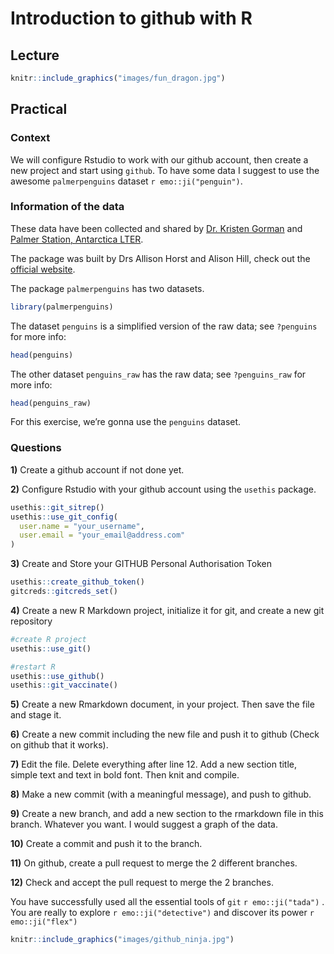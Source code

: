 # Introduction to github with R

## Lecture

```r
knitr::include_graphics("images/fun_dragon.jpg")
```

## Practical {#git_practical}

### Context

We will configure Rstudio to work with our github account, then create a new project and start using `github`. To have some data I suggest to use the awesome `palmerpenguins` dataset `r emo::ji("penguin")`.

### Information of the data
These data have been collected and shared by [Dr. Kristen Gorman](https://www.uaf.edu/cfos/people/faculty/detail/kristen-gorman.php) and [Palmer Station, Antarctica LTER](https://pal.lternet.edu/).

The package was built by Drs Allison Horst and Alison Hill, check out the [official website](https://allisonhorst.github.io/palmerpenguins/).

The package `palmerpenguins` has two datasets.

```r
library(palmerpenguins)
```

The dataset `penguins` is a simplified version of the raw data; see `?penguins` for more info:

```r
head(penguins)
```

The other dataset `penguins_raw` has the raw data; see `?penguins_raw` for more info:

```r
head(penguins_raw)
```


For this exercise, we're gonna use the `penguins` dataset.

### Questions

**1)** Create a github account if not done yet.

**2)** Configure Rstudio with your github account using the `usethis` package.

```r
usethis::git_sitrep()
usethis::use_git_config(
  user.name = "your_username",
  user.email = "your_email@address.com"
)
```

**3)** Create and Store your GITHUB Personal Authorisation Token


```r
usethis::create_github_token()
gitcreds::gitcreds_set()
```


**4)** Create a new R Markdown project, initialize it for git, and create a new git repository

```r
#create R project
usethis::use_git()

#restart R
usethis::use_github()
usethis::git_vaccinate()
```

**5)** Create a new Rmarkdown document, in your project. Then save the file and stage it.

**6)** Create a new commit including the new file and push it to github (Check on github that it works).

**7)** Edit the file. Delete everything after line 12. Add a new section title, simple text and text in bold font. Then knit and compile.

**8)** Make a new commit (with a meaningful message), and push to github.

**9)** Create a new branch, and add a new section to the rmarkdown file in this branch. Whatever you want. I would suggest a graph of the data.

**10)** Create a commit and push it to the branch.

**11)** On github, create a pull request to merge the 2 different branches. 

**12)** Check and accept the pull request to merge the 2 branches.

You have successfully used all the essential tools of `git` `r emo::ji("tada")` . You are really to explore `r emo::ji("detective")` and discover its power `r emo::ji("flex")`

```r
knitr::include_graphics("images/github_ninja.jpg")
```

